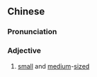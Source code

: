 ==Chinese==
{{zh-forms|type=21}}

===Pronunciation===
{{zh-pron
|m=zhōngxiǎoxíng
|cat=a
}}

===Adjective===
{{zh-adj}}

# [[small]] and [[medium]]-[[sized]]
#: {{zh-x|中小型 企業|'''''small and medium-sized''' enterprise''}}